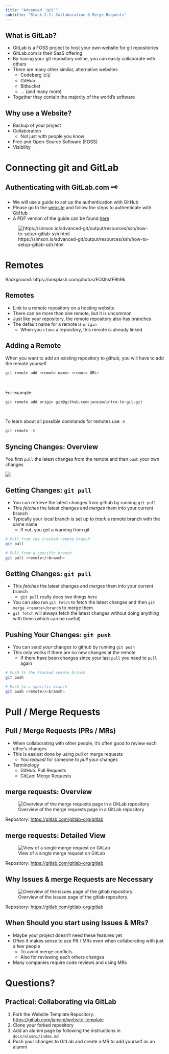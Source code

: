 ```yaml
---
title: "Advanced `git`"
subtitle: "Block 2.1: Collaboration & Merge Requests"
---
```


## What is GitLab?

- GitLab is a FOSS project to host your own website for git repositories
- GitLab.com is their SaaS offering
- By having your git repository online, you can easily collaborate with others
- There are many other similar, alternative websites
  - Codeberg 🇩🇪
  - GitHub
  - Bitbucket
  - ... (and many more)
- Together they contain the majority of the world's software

## Why use a Website?

- Backup of your project
- Collaboration
  - Not just with people you know
- Free and Open-Source Software (FOSS)
- Visibility

# Connecting git and GitLab

## Authenticating with GitLab.com 🗝️ {background-color="black"}

::: {.nonincremental}

- We will use a guide to set up the authentication with GitHub
- Please go to the [website](https://simson.io/advanced-git/output/resources/ssh/how-to-setup-gitlab-ssh.html) and follow the steps to authenticate with GitHub
- A PDF version of the guide can be found [here](./resources/ssh/how-to-setup-github-ssh.pdf)

:::

![https://simson.io/advanced-git/output/resources/ssh/how-to-setup-gitlab-ssh.html](images/qr-codes/qr-code-ssh-guide.svg)

# Remotes {background-color="black" background-opacity="0.3" background-image="images/backgrounds/glenn-carstens-peters-EOQhsfFBhRk-unsplash.jpg"}

::: attribution
Background: https://unsplash.com/photos/EOQhsfFBhRk
:::

## Remotes

- Link to a remote repository on a hosting website
- There can be more than one remote, but it is uncommon
- Just like your repository, the remote repository also has branches
- The default name for a remote is `origin`
  - When you `clone` a repository, this remote is already linked

## Adding a Remote

When you want to add an existing repository to github, you will have to add the remote yourself

```bash
git remote add <remote name> <remote URL>
```

<br>

::: {.fragment}
For example:

```bash
git remote add origin git@github.com:jansim/intro-to-git.git
```
:::

<br>

::: {.fragment}
To learn about all possible commands for remotes use `-h`

```bash
git remote -h
```
:::

## Syncing Changes: Overview

You first `pull` the latest changes from the remote and then `push` your own changes

![](images/drawings/pull-push.svg)

## Getting Changes: `git pull`

- You can retrieve the latest changes from github by running `git pull`
- This *fetches* the latest changes and *merges* them into your current branch
- Typically your local branch is set up to *track* a remote branch with the same name
  - If not, you get a warning from git

::: {.fragment}
```bash
# Pull from the tracked remote branch
git pull

# Pull from a specific branch
git pull <remote>/<branch>
```
:::

## Getting Changes: `git pull`

- This *fetches* the latest changes and *merges* them into your current branch
  - `git pull` really does *two* things here
- You can also run `git fetch` to fetch the latest changes and then `git merge <remote>/branch` to merge them
- `git fetch` will always fetch the latest changes without doing anything with them (which can be useful)

## Pushing Your Changes: `git push`

- You can send *your* changes to github by running `git push`
- This only works if there are no new changes at the remote
  - If there have been changes since your last `pull` you need to `pull` again

::: {.fragment}
```bash
# Push to the tracked remote branch
git push

# Push to a specific branch
git push <remote>/<branch>
```
:::

# Pull / Merge Requests

## Pull / Merge Requests (PRs / MRs)

- When collaborating with other people, it's often good to review each other's changes
- This is easiest done by using pull or merge requests
  - You *request* for someone to *pull* your changes
- Terminology
  - GitHub: Pull Requests
  - GitLab: Merge Requests

## merge requests: Overview

![Overview of the merge requests page in a GitLab repository](images/screenshots/gitlab/gl-mrs.png)

::: attribution
Repository: <https://gitlab.com/gitlab-org/gitlab>
:::

## merge requests: Detailed View

![View of a single merge request on GitLab](images/screenshots/gitlab/gl-single-mr.png)

::: attribution
Repository: <https://gitlab.com/gitlab-org/gitlab>
:::

## Why Issues & merge Requests are Necessary

![Overview of the issues page of the gitlab repository.](images/screenshots/gitlab/gl-issues.png)

::: attribution
Repository: <https://gitlab.com/gitlab-org/gitlab>
:::

## When Should you start using Issues & MRs?

- Maybe your project doesn't need these features yet
- Often it makes sense to use PR / MRs even when collaborating with just a few people
  - To avoid merge conflicts
  - Also for reviewing each others changes
- Many companies require code reviews and using MRs

# Questions? {background-opacity="0.4" background-image="images/backgrounds/questions.gif" background-position="top"}

## Practical: Collaborating via GitLab {background-color="black"}

1. Fork the Website Template Repository: <https://gitlab.com/jansim/website-template>
2. Clone your forked repository
3. Add an alumni page by following the instructions in `docs/alumni/index.md`
4. Push your changes to GitLab and create a MR to add yourself as an alumni
